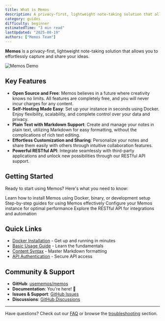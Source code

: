 ```yaml
---
title: What is Memos
description: A privacy-first, lightweight note-taking solution that allows you to effortlessly capture and share your ideas.
category: guides
difficulty: beginner
estimatedTime: "3 min read"
lastUpdated: "2025-08-19"
authors: ["Memos Team"]
---
```


**Memos** is a privacy-first, lightweight note-taking solution that allows you to effortlessly capture and share your ideas.

![Memos Demo](/demo.png)

## Key Features

- **Open Source and Free**: Memos believes in a future where creativity knows no limits. All features are completely free, and you will never incur charges for any content.
- **Self-Hosting Made Easy**: Set up your instance in seconds using Docker. Enjoy flexibility, scalability, and complete control over your data and privacy.
- **Plain Text with Markdown Support**: Create and manage your notes in plain text, utilizing Markdown for easy formatting, without the complications of rich text editing.
- **Effortless Customization and Sharing**: Personalize your notes and share them easily with others through intuitive collaboration features.
- **Powerful RESTful API**: Integrate seamlessly with third-party applications and unlock new possibilities through our RESTful API support.

## Getting Started

Ready to start using Memos? Here's what you need to know:

<Cards>
  <Card title="Installation" href="/docs/installation" icon="Download">
    Learn how to install Memos using Docker, binary, or development setup
  </Card>
  <Card title="User Guides" href="/docs/guides" icon="BookOpen">
    Step-by-step guides for using Memos effectively
  </Card>
  <Card title="Configuration" href="/docs/configuration" icon="Settings">
    Configure your Memos instance for optimal performance
  </Card>
  <Card title="API Documentation" href="/docs/api" icon="Code">
    Explore the RESTful API for integrations and automation
  </Card>
</Cards>

## Quick Links

- [Docker Installation](/docs/installation/docker) - Get up and running in minutes
- [Basic Usage Guide](/docs/guides/getting-started) - Learn the fundamentals
- [Content Syntax](/docs/guides/content-syntax) - Master Markdown formatting
- [API Authentication](/docs/api/authentication) - Secure API access

## Community & Support

- **GitHub**: [usememos/memos](https://github.com/usememos/memos)
- **Documentation**: You're here! 📍
- **Issues & Support**: [GitHub Issues](https://github.com/usememos/memos/issues)
- **Discussions**: [GitHub Discussions](https://github.com/usememos/memos/discussions)

---

Have questions? Check out our [FAQ](/docs/faq) or browse the [troubleshooting](/docs/troubleshooting) section.